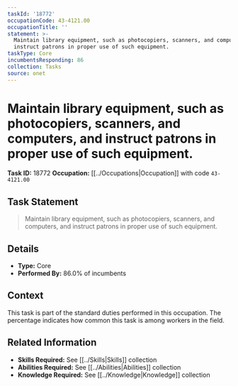 ```yaml
---
taskId: '18772'
occupationCode: 43-4121.00
occupationTitle: ''
statement: >-
  Maintain library equipment, such as photocopiers, scanners, and computers, and
  instruct patrons in proper use of such equipment.
taskType: Core
incumbentsResponding: 86
collection: Tasks
source: onet
---
```

# Maintain library equipment, such as photocopiers, scanners, and computers, and instruct patrons in proper use of such equipment.

**Task ID:** 18772
**Occupation:** [[../Occupations|Occupation]] with code `43-4121.00`

## Task Statement

> Maintain library equipment, such as photocopiers, scanners, and computers, and instruct patrons in proper use of such equipment.

## Details

- **Type:** Core
- **Performed By:** 86.0% of incumbents

## Context

This task is part of the standard duties performed in this occupation. The percentage indicates how common this task is among workers in the field.

## Related Information

- **Skills Required:** See [[../Skills|Skills]] collection
- **Abilities Required:** See [[../Abilities|Abilities]] collection
- **Knowledge Required:** See [[../Knowledge|Knowledge]] collection
